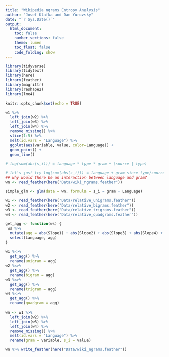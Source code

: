 ```yaml
---
title: "Wikipedia ngrams Entropy Analysis"
author: "Josef Klafka and Dan Yurovsky"
date: "`r Sys.Date()`"
output: 
  html_document:
    toc: false
    number_sections: false
    theme: lumen
    toc_float: false
    code_folding: show 
---
```


```r
library(tidyverse)
library(tidytext)
library(here)
library(feather)
library(magrittr)
library(reshape2)
library(lme4)

knitr::opts_chunk$set(echo = TRUE)
```


```r
w1 %>% 
  left_join(w2) %>%
  left_join(w3) %>%
  left_join(w4) %>%
  remove_missing() %>%
  slice(1:5) %>%
  melt(id.vars = "Language") %>%
  ggplot(aes(variable, value, color=Language)) + 
  geom_point() +
  geom_line()
```

```r
# log(sum(abs(s_i))) = language * type * gram + (source | type)

# let's just try log(sum(abs(s_i))) = language + gram since type/source are all the same atm
## why would there be an interaction between language and gram?
wn <- read_feather(here("Data/wiki_ngrams.feather"))

simple_glm <- glm(data = wn, formula = s_i ~ gram + Language)

```


```r
w1 <- read_feather(here("Data/relative_unigrams.feather"))
w2 <- read_feather(here("Data/relative_bigrams.feather"))
w3 <- read_feather(here("Data/relative_trigrams.feather"))
w4 <- read_feather(here("Data/relative_quadgrams.feather"))

get_agg <- function(ws) {
 ws %>%
  mutate(agg = abs(Slope1) + abs(Slope2) + abs(Slope3) + abs(Slope4) + abs(Slope5)) %>%
  select(Language, agg)
}

w1 %<>% 
  get_agg() %>%
  rename(unigram = agg)
w2 %<>%
  get_agg() %>%
  rename(bigram = agg)
w3 %<>%
  get_agg() %>%
  rename(trigram = agg)
w4 %<>%
  get_agg() %>%
  rename(quadgram = agg)

wn <- w1 %>% 
  left_join(w2) %>%
  left_join(w3) %>%
  left_join(w4) %>%
  remove_missing() %>%
  melt(id.vars = "Language") %>% 
  rename(gram = variable, s_i = value)

wn %>% write_feather(here("Data/wiki_ngrams.feather"))
```









